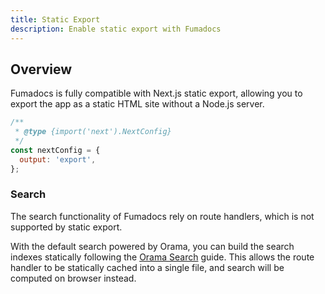 ```yaml
---
title: Static Export
description: Enable static export with Fumadocs
---
```


## Overview

Fumadocs is fully compatible with Next.js static export, allowing you to export the app as a static HTML site without a Node.js server.

```js title="next.config.mjs"
/**
 * @type {import('next').NextConfig}
 */
const nextConfig = {
  output: 'export',
};
```

### Search

The search functionality of Fumadocs rely on route handlers, which is not supported by static export.

With the default search powered by Orama, you can build the search indexes statically following the [Orama Search](/docs/headless/search/orama#static-export) guide.
This allows the route handler to be statically cached into a single file, and search will be computed on browser instead.
